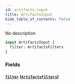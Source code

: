 ```yaml
---
id: artifacts-input
title: ArtifactsInput
hide_table_of_contents: false
---
```



No description

```graphql
input ArtifactsInput {
  filter: ArtifactsFilters
}
```


### Fields

#### [`filter`](#) ([`ArtifactsFilters`](/swapi/inputs/artifacts-filters))







